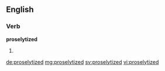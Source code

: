 ==English==

===Verb===
'''proselytized'''

# {{en-past of|proselytize}}

[[de:proselytized]]
[[mg:proselytized]]
[[sv:proselytized]]
[[vi:proselytized]]